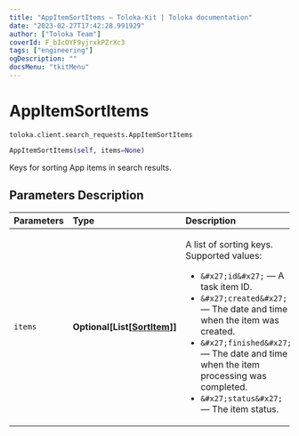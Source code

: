 ```yaml
---
title: "AppItemSortItems — Toloka-Kit | Toloka documentation"
date: "2023-02-27T17:42:28.991929"
author: ["Toloka Team"]
coverId: F_bIcOYF9yjrxkPZrXc3
tags: ["engineering"]
ogDescription: ""
docsMenu: "tkitMenu"
---
```


# AppItemSortItems
`toloka.client.search_requests.AppItemSortItems`

```python
AppItemSortItems(self, items=None)
```

Keys for sorting App items in search results.

## Parameters Description

| Parameters | Type | Description |
| :----------| :----| :-----------|
`items`|**Optional\[List\[[SortItem](/docs/toloka-kit/reference/toloka.client.search_requests.AppItemSortItems.SortItem)\]\]**|<p>A list of sorting keys. Supported values:</p> <ul> <li>`&#x27;id&#x27;` — A task item ID.</li> <li>`&#x27;created&#x27;` — The date and time when the item was created.</li> <li>`&#x27;finished&#x27;` — The date and time when the item processing was completed.</li> <li>`&#x27;status&#x27;` — The item status.</li> </ul>